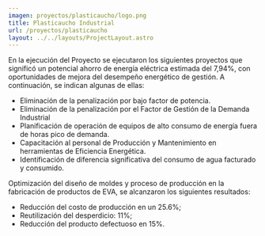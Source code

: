 ```yaml
---
imagen: proyectos/plasticaucho/logo.png
title: Plasticaucho Industrial
url: /proyectos/plasticaucho
layout: ../../layouts/ProjectLayout.astro
---
```


<Cover img={cover} title="Plasticaucho Industrial"/>

<BasicSection img={p0} 
title='Implementación de la Norma ISO 50001' 
img_description='Ing. Eddison Arcos Acosta, Consultor Experto (derecha) e Ing. Paul Espinosa Líder del Equipo de Gestión de la Energía en Plasticaucho Industrial S.A.'>
En la ejecución del Proyecto se ejecutaron los siguientes proyectos que significó un potencial ahorro de energía eléctrica estimada del 7,94%, con oportunidades de mejora del desempeño energético de gestión.
A continuación, se indican algunas de ellas:
</BasicSection>

<MirrorSection img={p1} 
img_description='Afiches de difusión del SGEn en Plasticaucho Industrial S.A'>
- Eliminación de la penalización por bajo factor de potencia.
- Eliminación de la penalización por el Factor de Gestión de la Demanda Industrial
- Planificación de operación de equipos de alto consumo de energía fuera de horas pico de demanda.
- Capacitación al personal de Producción y Mantenimiento en herramientas de Eficiencia Energética.
- Identificación de diferencia significativa del consumo de agua facturado y consumido.
</MirrorSection>

<BasicSection img={p2} 
title='Economía Circular' 
img_description='Plasticaucho Industrial'>
Optimización del diseño de moldes y proceso de producción en la fabricación de productos de EVA, se alcanzaron los siguientes resultados:

- Reducción del costo de producción en un 25.6%;
- Reutilización del desperdicio: 11%;
- Reducción del producto defectuoso en 15%.
</BasicSection>




